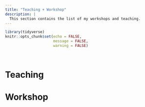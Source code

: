 ```yaml
---
title: "Teaching + Workshop"
description: |
  This section contains the list of my workshops and teaching.
---
```


<style>
d-title {
 display:none;
}
</style>

```r
library(tidyverse)
knitr::opts_chunk$set(echo = FALSE,
                      message = FALSE,
                      warning = FALSE)
```


<br>

# Teaching



# Workshop

